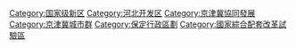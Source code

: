 [[Category:国家级新区|Category:国家级新区]]
[[Category:河北开发区|Category:河北开发区]]
[[Category:京津冀協同發展|Category:京津冀協同發展]]
[[Category:京津冀城市群|Category:京津冀城市群]]
[[Category:保定行政區劃|Category:保定行政區劃]]
[[Category:國家綜合配套改革試驗區|Category:國家綜合配套改革試驗區]]